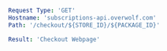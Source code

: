 ```yaml
Request Type: 'GET'
Hostname: 'subscriptions-api.overwolf.com'
Path: '/checkout/${STORE_ID}/${PACKAGE_ID}'

Result: 'Checkout Webpage'
```